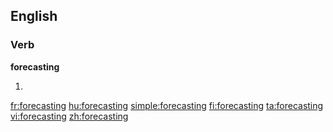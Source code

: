 ==English==

===Verb===
'''forecasting'''

# {{present participle of|[[forecast]]}}

[[fr:forecasting]]
[[hu:forecasting]]
[[simple:forecasting]]
[[fi:forecasting]]
[[ta:forecasting]]
[[vi:forecasting]]
[[zh:forecasting]]